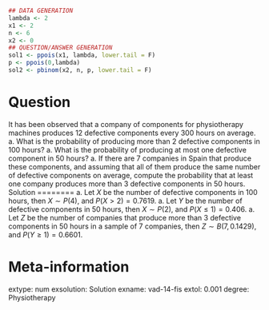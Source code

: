 
```r
## DATA GENERATION
lambda <- 2
x1 <- 2
n <- 6
x2 <- 0
## QUESTION/ANSWER GENERATION
sol1 <- ppois(x1, lambda, lower.tail = F)
p <- ppois(0,lambda)
sol2 <- pbinom(x2, n, p, lower.tail = F)
```

Question
========
It has been observed that a company of components for physiotherapy machines produces 12 defective components every 300 hours on average.
a. What is the probability of producing more than 2 defective components in 100 hours?
a. What is the probability of producing at most one defective component in 50 hours?
a. If there are 7 companies in Spain that produce these components, and assuming that all of them produce the same number of defective components on average, compute the probability that at least one company produces more than 3 defective components in 50 hours.
Solution
========
a. Let $X$ be the number of defective components in 100 hours, then $X\sim P(4)$, and $P(X>2) = 0.7619$.
a. Let $Y$ be the number of defective components in 50 hours, then $X\sim P(2)$, and $P(X\leq 1) = 0.406$.
a. Let $Z$ be the number of companies that produce more than 3 defective components in 50 hours in a sample of 7 companies, then $Z\sim B(7, 0.1429)$, and $P(Y\geq 1) = 0.6601$.

Meta-information 
================
extype: num
exsolution: Solution
exname: vad-14-fis
extol: 0.001
degree: Physiotherapy
 
